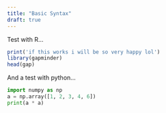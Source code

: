 ```yaml
---
title: "Basic Syntax"
draft: true
---
```


Test with R...

```r
print('if this works i will be so very happy lol')
library(gapminder)
head(gap)
```

And a test with python...

```python
import numpy as np
a = np.array([1, 2, 3, 4, 6])
print(a * a)
```
